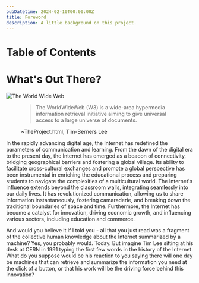 ```yaml
---
pubDatetime: 2024-02-10T00:00:00Z
title: Foreword
description: A little background on this project.
---
```


# Table of Contents

# What's Out There?

<img src="../../assets/images/www.svg" class="size-1/4 mx-auto" alt="The World Wide Web" />

<figure>
    <blockquote>
        The WorldWideWeb (W3) is a wide-area hypermedia information retrieval initiative aiming to give universal access to a large universe of documents.
    </blockquote>
    <figcaption>
        ~TheProject.html, Tim-Berners Lee
    </figcaption>
</figure>

In the rapidly advancing digital age, the Internet has redefined the parameters of communication and learning. From the dawn of the digital era to the present day, the Internet has emerged as a beacon of connectivity, bridging geographical barriers and fostering a global village. Its ability to facilitate cross-cultural exchanges and promote a global perspective has been instrumental in enriching the educational process and preparing students to navigate the complexities of a multicultural world. The Internet's influence extends beyond the classroom walls, integrating seamlessly into our daily lives. It has revolutionized communication, allowing us to share information instantaneously, fostering camaraderie, and breaking down the traditional boundaries of space and time. Furthermore, the Internet has become a catalyst for innovation, driving economic growth, and influencing various sectors, including education and commerce.

And would you believe it if I told you - all that you just read was a fragment of the collective human knowledge about the Internet summarized by a machine? Yes, you probably would. Today. But imagine Tim Lee sitting at his desk at CERN in 1991 typing the first few words in the history of the Internet. What do you suppose would be his reaction to you saying there will one day be machines that can retrieve and summarize the information you need at the click of a button, or that his work will be the driving force behind this innovation?
